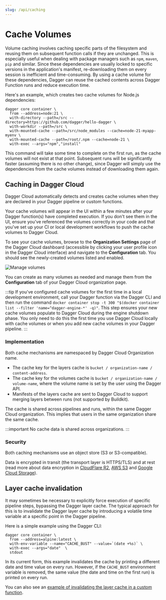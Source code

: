 ```yaml
---
slug: /api/caching
---
```


# Cache Volumes

Volume caching involves caching specific parts of the filesystem and reusing them on subsequent function calls if they are unchanged. This is especially useful when dealing with package managers such as `npm`, `maven`, `pip` and similar. Since these dependencies are usually locked to specific versions in the application's manifest, re-downloading them on every session is inefficient and time-consuming. By using a cache volume for these dependencies, Dagger can reuse the cached contents across Dagger Function runs and reduce execution time.

Here's an example, which creates two cache volumes for Node.js dependencies:

```shell
dagger core container \
  from --address=node:21 \
  with-directory --path=/src --directory=https://github.com/dagger/hello-dagger \
  with-workdir --path=/src \
  with-mounted-cache --path=/src/node_modules --cache=node-21-myapp-myenv \
  with-mounted-cache --path=/root/.npm --cache=node-21 \
  with-exec --args="npm","install"
```

This command will take some time to complete on the first run, as the cache volumes will not exist at that point. Subsequent runs will be significantly faster (assuming there is no other change), since Dagger will simply use the dependencies from the cache volumes instead of downloading them again.

## Caching in Dagger Cloud

Dagger Cloud automatically detects and creates cache volumes when they are declared in your Dagger pipeline or custom functions.

Your cache volumes will appear in the UI within a few minutes after your Dagger function(s) have completed execution. If you don't see them in the UI, ensure you've referenced the volumes correctly in your code and that you've set up your CI or local development workflows to push the cache volumes to Dagger Cloud.

To see your cache volumes, browse to the **Organization Settings** page of the Dagger Cloud dashboard (accessible by clicking your user profile icon in the Dagger Cloud interface) and navigate to the **Configuration** tab. You should see the newly-created volumes listed and enabled.

![Manage volumes](/img/current_docs/api/manage-volumes.png)

You can create as many volumes as needed and manage them from the **Configuration** tab of your Dagger Cloud organization page.

:::tip
If you've configured cache volumes for the first time in a local development environment, call your Dagger function via the Dagger CLI and then run the command `docker container stop -t 300 "$(docker container list --filter 'name=^dagger-engine-*' -q)"`. This step ensures your new cache volumes populate to Dagger Cloud during the engine shutdown phase. You only need to do this the first time you use Dagger Cloud locally with cache volumes or when you add new cache volumes in your Dagger pipeline.
:::

### Implementation

Both cache mechanisms are namespaced by Dagger Cloud Organization name.
- The cache key for the layers cache is `bucket / organization-name / content-address`.
- The cache key for the volumes cache is `bucket / organization-name / volume-name`, where the volume name is set by the user using the Dagger API.
- Manifests of the layers cache are sent to Dagger Cloud to support merging layers between runs (not supported by Buildkit).

The cache is shared across pipelines and runs, within the same Dagger Cloud organization. This implies that users in the same organization share the same cache.

:::important
No cache data is shared across organizations.
:::

### Security

Both caching mechanisms use an object store (S3 or S3-compatible).

Data is encrypted in transit (the transport layer is HTTPS/TLS) and at rest (read more about data encryption in [CloudFlare R2](https://developers.cloudflare.com/r2/reference/data-security/), [AWS S3](https://docs.aws.amazon.com/AmazonS3/latest/userguide/access-bucket-intro.html) and [Google Cloud Storage](https://cloud.google.com/docs/security/encryption/default-encryption)).

## Layer cache invalidation

It may sometimes be necessary to explicitly force execution of specific pipeline steps, bypassing the Dagger layer cache. The typical approach for this is to invalidate the Dagger layer cache by introducing a volatile time variable at a specific point in the Dagger pipeline.

Here is a simple example using the Dagger CLI:

```shell
dagger core container \
  from --address=alpine:latest \
  with-env-variable --name="CACHE_BUST" --value=`(date +%s)` \
  with-exec --args="date"  \
  stdout
```

In its current form, this example invalidates the cache by printing a different date and time value on every run. However, if the `CACHE_BUST` environment variable is removed, the same value (the date and time on the first run) is printed on every run.

You can also see an [example of invalidating the layer cache in a custom function](../cookbook/cookbook.mdx#invalidate-cache).

